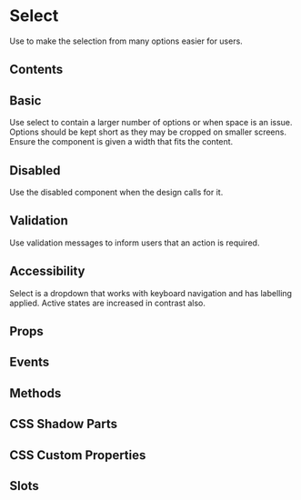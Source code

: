 # Select
Use to make the selection from many options easier for users.

## Contents

## Basic
Use select to contain a larger number of options or when space is an issue. Options should be kept short as they may be cropped on smaller screens. Ensure the component is given a width that fits the content.


<Basic/>

## Disabled
Use the disabled component when the design calls for it.


<Disabled />

## Validation
Use validation messages to inform users that an action is required.


<Validation />

## Accessibility
Select is a dropdown that works with keyboard navigation and has labelling applied. Active states are increased in contrast also.

## Props


<Props />

## Events


<Events />

## Methods


<Methods />

## CSS Shadow Parts


<Parts />

## CSS Custom Properties


<CustomProps />

## Slots


<Slots />
